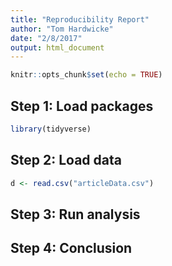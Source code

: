 ```yaml
---
title: "Reproducibility Report"
author: "Tom Hardwicke"
date: "2/8/2017"
output: html_document
---
```


```r
knitr::opts_chunk$set(echo = TRUE)
```

## Step 1: Load packages

```r
library(tidyverse)
```

## Step 2: Load data


```r
d <- read.csv("articleData.csv")
```

## Step 3: Run analysis

## Step 4: Conclusion